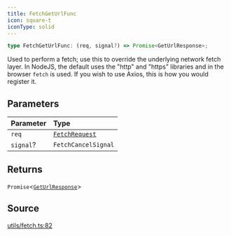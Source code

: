 ```yaml
---
title: FetchGetUrlFunc
icon: square-t
iconType: solid
---
```


```ts
type FetchGetUrlFunc: (req, signal?) => Promise<GetUrlResponse>;
```

Used to perform a fetch; use this to override the underlying network fetch layer. In NodeJS, the default uses the
"http" and "https" libraries and in the browser `fetch` is used. If you wish to use Axios, this is how you would
register it.

## Parameters

| Parameter | Type |
| :------ | :------ |
| `req` | [`FetchRequest`](/sdk/content/classes/FetchRequest) |
| `signal`? | `FetchCancelSignal` |

## Returns

`Promise`\<[`GetUrlResponse`](/sdk/content/type-aliases/GetUrlResponse)\>

## Source

[utils/fetch.ts:82](https://github.com/dominant-strategies/quais.js/blob/09cd60f427ec354a4d2a7f44048d42dc45cec47b/src/utils/fetch.ts#L82)
